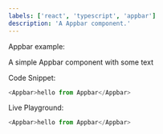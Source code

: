 ```yaml
---
labels: ['react', 'typescript', 'appbar']
description: 'A Appbar component.'
---
```



Appbar example:

A simple Appbar component with some text

Code Snippet:
```js
<Appbar>hello from Appbar</Appbar>
```


Live Playground:
```js live
<Appbar>hello from Appbar</Appbar>
```
